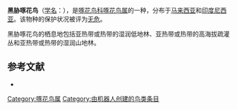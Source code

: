 {{Speciesbox
| name = 黑胁啄花鸟
| image = 
| status = LC | status_system = IUCN3.1
| genus = Dicaeum
| species = monticolum
| authority = {{link-en|理查德·鲍德勒·夏普|Richard Bowdler Sharpe|Sharpe}}, 1887
| range_map= 
}}

'''黑胁啄花鸟'''（[[学名|学名]]：{{lang|la|''Dicaeum monticolum''}}），是[[啄花鸟科|啄花鸟科]][[啄花鸟属|啄花鸟属]]的一种，分布于[[马来西亚|马来西亚]]和[[印度尼西亚|印度尼西亚]]。该物种的保护状况被评为[[无危|无危]]。

黑胁啄花鸟的栖息地包括亚热带或热带的湿润低地林、亚热带或热带的高海拔疏灌丛和亚热带或热带的湿润山地林。

== 参考文献 ==
*{{cite web|url=http://www.birdlife.org/datazone/speciesfactsheet.php?id=8223&m=0|title=Dicaeum monticolum|publisher=[[国际鸟盟|BirdLife.org]]|accessdate=2011-06-27|archive-date=2016-03-05|archive-url=https://web.archive.org/web/20160305002210/http://www.birdlife.org/datazone/speciesfactsheet.php?id=8223&m=0|dead-url=no}}
{{Taxonbar|from=Q594998}}

[[Category:啄花鸟属|Category:啄花鸟属]]
[[Category:由机器人创建的鸟类条目|Category:由机器人创建的鸟类条目]]


{{Passeriformes-stub}}